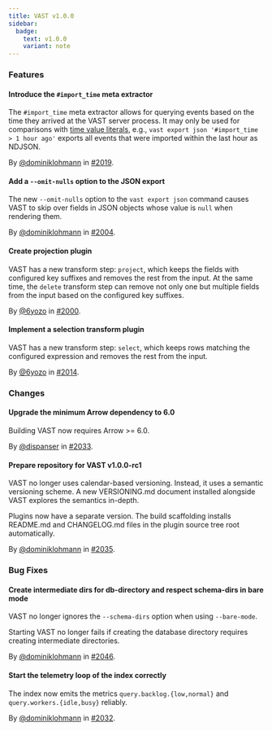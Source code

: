 ```yaml
---
title: VAST v1.0.0
sidebar:
  badge:
    text: v1.0.0
    variant: note
---
```


### Features

#### Introduce the `#import_time` meta extractor

The `#import_time` meta extractor allows for querying events based on the time
they arrived at the VAST server process. It may only be used for comparisons
with [time value
literals](https://vast.io/docs/understand/query-language/expressions#values),
e.g., `vast export json '#import_time > 1 hour ago'` exports all events that
were imported within the last hour as NDJSON.

By [@dominiklohmann](https://github.com/dominiklohmann) in [#2019](https://github.com/tenzir/tenzir/pull/2019).

#### Add a `--omit-nulls` option to the JSON export

The new `--omit-nulls` option to the `vast export json` command causes VAST to
skip over fields in JSON objects whose value is `null` when rendering them.

By [@dominiklohmann](https://github.com/dominiklohmann) in [#2004](https://github.com/tenzir/tenzir/pull/2004).

#### Create projection plugin

VAST has a new transform step: `project`, which keeps the fields with configured
key suffixes and removes the rest from the input. At the same time, the `delete`
transform step can remove not only one but multiple fields from the input based
on the configured key suffixes.

By [@6yozo](https://github.com/6yozo) in [#2000](https://github.com/tenzir/tenzir/pull/2000).

#### Implement a selection transform plugin

VAST has a new transform step: `select`, which keeps rows matching the
configured expression and removes the rest from the input.

By [@6yozo](https://github.com/6yozo) in [#2014](https://github.com/tenzir/tenzir/pull/2014).

### Changes

#### Upgrade the minimum Arrow dependency to 6.0

Building VAST now requires Arrow >= 6.0.

By [@dispanser](https://github.com/dispanser) in [#2033](https://github.com/tenzir/tenzir/pull/2033).

#### Prepare repository for VAST v1.0.0-rc1

VAST no longer uses calendar-based versioning. Instead, it uses a semantic
versioning scheme. A new VERSIONING.md document installed alongside VAST
explores the semantics in-depth.

Plugins now have a separate version. The build scaffolding installs README.md
and CHANGELOG.md files in the plugin source tree root automatically.

By [@dominiklohmann](https://github.com/dominiklohmann) in [#2035](https://github.com/tenzir/tenzir/pull/2035).

### Bug Fixes

#### Create intermediate dirs for db-directory and respect schema-dirs in bare mode

VAST no longer ignores the `--schema-dirs` option when using `--bare-mode`.

Starting VAST no longer fails if creating the database directory requires
creating intermediate directories.

By [@dominiklohmann](https://github.com/dominiklohmann) in [#2046](https://github.com/tenzir/tenzir/pull/2046).

#### Start the telemetry loop of the index correctly

The index now emits the metrics `query.backlog.{low,normal}` and
`query.workers.{idle,busy}` reliably.

By [@dominiklohmann](https://github.com/dominiklohmann) in [#2032](https://github.com/tenzir/tenzir/pull/2032).
